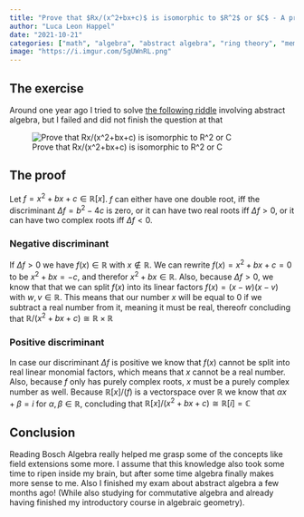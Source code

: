 ```yaml
---
title: "Prove that $Rx/(x^2+bx+c)$ is isomorphic to $R^2$ or $C$ - A proof"
author: "Luca Leon Happel"
date: "2021-10-21"
categories: ["math", "algebra", "abstract algebra", "ring theory", "meme"]
image: "https://i.imgur.com/5gUWnRL.png"
---
```


## The exercise

Around one year ago I tried to solve
[the following riddle](/posts/math_meme_proof) involving
abstract algebra, but I failed and did not finish the question at that

![Prove that Rx/(x^2+bx+c) is isomorphic to R^2 or C](https://i.imgur.com/5gUWnRL.png)

## The proof

Let $f=x^2+bx+c\in\mathbb{R}[x]$.
$f$ can either have one double root, iff the discriminant
$\Delta f=b^2-4c$ is
zero, or it can have two real roots iff $\Delta f>0$, or it can have
two complex roots iff $\Delta f<0$.

### Negative discriminant

If $\Delta f>0$ we have $f(x)\in\mathbb{R}$ with $x\not\in\mathbb{R}$.
We can rewrite $f(x)=x^2+bx+c=0$ to be $x^2+bx=-c$, and therefor
$x^2+bx\in\mathbb{R}$.
Also, because $\Delta f>0$, we know that that we can split $f(x)$
into its linear factors $f(x)=(x-w)(x-v)$ with $w,v\in\mathbb{R}$.
This means that our number $x$ will be equal to $0$ if we subtract
a real number from it, meaning it must be real, thereofr concluding
that $\mathbb{R}/(x^2+bx+c)\cong \mathbb{R}\times \mathbb{R}$

### Positive discriminant

In case our discriminant $\Delta f$ is positive we know that
$f(x)$ cannot be split into real linear monomial factors, which
means that $x$ cannot be a real number.
Also, because $f$ only has purely complex roots, $x$ must be a
purely complex number as well.
Because $\mathbb{R}[x]/(f)$ is a vectorspace over $\mathbb{R}$
we know that $\alpha x+\beta=i$ for $\alpha, \beta\in \mathbb{R}$,
concluding that $\mathbb{R}[x]/(x^2+bx+c) \cong \mathbb{R}[i]=\mathbb{C}$

## Conclusion

Reading Bosch Algebra really helped me grasp some of the concepts like
field extensions some more. I assume that this knowledge also took
some time to ripen inside my brain, but after some time algebra
finally makes more sense to me. Also I finished my exam about abstract
algebra a few months ago! (While also studying for commutative algebra
and already having finished my introductory course in algebraic geometry).